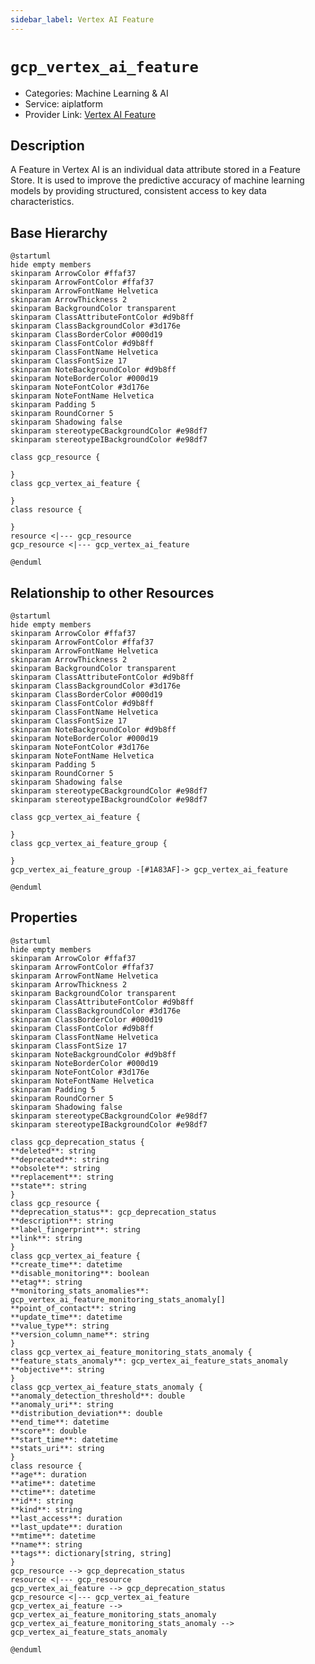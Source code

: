 ```yaml
---
sidebar_label: Vertex AI Feature
---
```


# `gcp_vertex_ai_feature`

- Categories: Machine Learning & AI
- Service: aiplatform
- Provider Link: [Vertex AI Feature](https://cloud.google.com/docs)

## Description

A Feature in Vertex AI is an individual data attribute stored in a Feature Store. It is used to improve the predictive accuracy of machine learning models by providing structured, consistent access to key data characteristics.

## Base Hierarchy

<ZoomPanPinch>

```kroki imgType="plantuml" imgAlt="Hierarchy of Vertex AI Feature"
@startuml
hide empty members
skinparam ArrowColor #ffaf37
skinparam ArrowFontColor #ffaf37
skinparam ArrowFontName Helvetica
skinparam ArrowThickness 2
skinparam BackgroundColor transparent
skinparam ClassAttributeFontColor #d9b8ff
skinparam ClassBackgroundColor #3d176e
skinparam ClassBorderColor #000d19
skinparam ClassFontColor #d9b8ff
skinparam ClassFontName Helvetica
skinparam ClassFontSize 17
skinparam NoteBackgroundColor #d9b8ff
skinparam NoteBorderColor #000d19
skinparam NoteFontColor #3d176e
skinparam NoteFontName Helvetica
skinparam Padding 5
skinparam RoundCorner 5
skinparam Shadowing false
skinparam stereotypeCBackgroundColor #e98df7
skinparam stereotypeIBackgroundColor #e98df7

class gcp_resource {

}
class gcp_vertex_ai_feature {

}
class resource {

}
resource <|--- gcp_resource
gcp_resource <|--- gcp_vertex_ai_feature

@enduml
```

</ZoomPanPinch>

## Relationship to other Resources

<ZoomPanPinch>

```kroki imgType="plantuml" imgAlt="Diagram of Vertex AI Feature resource relationships"
@startuml
hide empty members
skinparam ArrowColor #ffaf37
skinparam ArrowFontColor #ffaf37
skinparam ArrowFontName Helvetica
skinparam ArrowThickness 2
skinparam BackgroundColor transparent
skinparam ClassAttributeFontColor #d9b8ff
skinparam ClassBackgroundColor #3d176e
skinparam ClassBorderColor #000d19
skinparam ClassFontColor #d9b8ff
skinparam ClassFontName Helvetica
skinparam ClassFontSize 17
skinparam NoteBackgroundColor #d9b8ff
skinparam NoteBorderColor #000d19
skinparam NoteFontColor #3d176e
skinparam NoteFontName Helvetica
skinparam Padding 5
skinparam RoundCorner 5
skinparam Shadowing false
skinparam stereotypeCBackgroundColor #e98df7
skinparam stereotypeIBackgroundColor #e98df7

class gcp_vertex_ai_feature {

}
class gcp_vertex_ai_feature_group {

}
gcp_vertex_ai_feature_group -[#1A83AF]-> gcp_vertex_ai_feature

@enduml
```

</ZoomPanPinch>

## Properties

<ZoomPanPinch>

```kroki imgType="plantuml" imgAlt="Diagram of Vertex AI Feature data model"
@startuml
hide empty members
skinparam ArrowColor #ffaf37
skinparam ArrowFontColor #ffaf37
skinparam ArrowFontName Helvetica
skinparam ArrowThickness 2
skinparam BackgroundColor transparent
skinparam ClassAttributeFontColor #d9b8ff
skinparam ClassBackgroundColor #3d176e
skinparam ClassBorderColor #000d19
skinparam ClassFontColor #d9b8ff
skinparam ClassFontName Helvetica
skinparam ClassFontSize 17
skinparam NoteBackgroundColor #d9b8ff
skinparam NoteBorderColor #000d19
skinparam NoteFontColor #3d176e
skinparam NoteFontName Helvetica
skinparam Padding 5
skinparam RoundCorner 5
skinparam Shadowing false
skinparam stereotypeCBackgroundColor #e98df7
skinparam stereotypeIBackgroundColor #e98df7

class gcp_deprecation_status {
**deleted**: string
**deprecated**: string
**obsolete**: string
**replacement**: string
**state**: string
}
class gcp_resource {
**deprecation_status**: gcp_deprecation_status
**description**: string
**label_fingerprint**: string
**link**: string
}
class gcp_vertex_ai_feature {
**create_time**: datetime
**disable_monitoring**: boolean
**etag**: string
**monitoring_stats_anomalies**: gcp_vertex_ai_feature_monitoring_stats_anomaly[]
**point_of_contact**: string
**update_time**: datetime
**value_type**: string
**version_column_name**: string
}
class gcp_vertex_ai_feature_monitoring_stats_anomaly {
**feature_stats_anomaly**: gcp_vertex_ai_feature_stats_anomaly
**objective**: string
}
class gcp_vertex_ai_feature_stats_anomaly {
**anomaly_detection_threshold**: double
**anomaly_uri**: string
**distribution_deviation**: double
**end_time**: datetime
**score**: double
**start_time**: datetime
**stats_uri**: string
}
class resource {
**age**: duration
**atime**: datetime
**ctime**: datetime
**id**: string
**kind**: string
**last_access**: duration
**last_update**: duration
**mtime**: datetime
**name**: string
**tags**: dictionary[string, string]
}
gcp_resource --> gcp_deprecation_status
resource <|--- gcp_resource
gcp_vertex_ai_feature --> gcp_deprecation_status
gcp_resource <|--- gcp_vertex_ai_feature
gcp_vertex_ai_feature --> gcp_vertex_ai_feature_monitoring_stats_anomaly
gcp_vertex_ai_feature_monitoring_stats_anomaly --> gcp_vertex_ai_feature_stats_anomaly

@enduml
```

</ZoomPanPinch>
